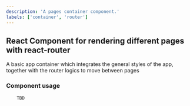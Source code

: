 ```yaml
---
description: 'A pages container component.'
labels: ['container', 'router']
---
```



## React Component for rendering different pages with react-router

A basic app container which integrates the general styles of the app, together with the router logics to move between pages

### Component usage
```js
    TBD
```

